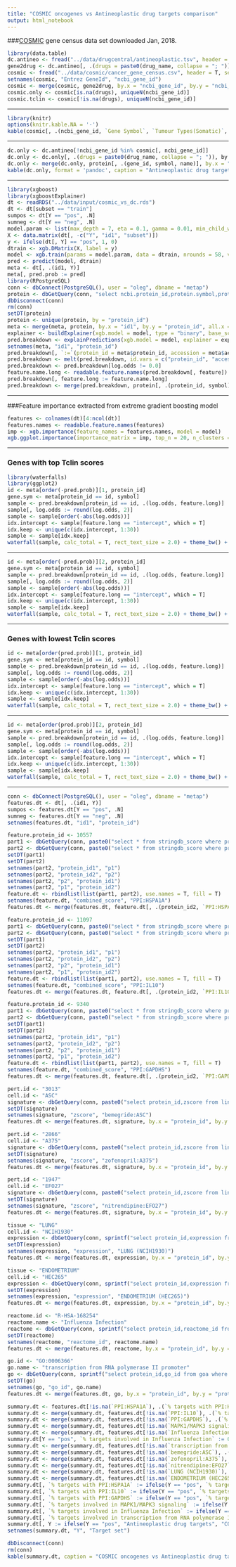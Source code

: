 ```yaml
---
title: "COSMIC oncogenes vs Antineoplastic drug targets comparison"
output: html_notebook
---
```


###[COSMIC](https://cancer.sanger.ac.uk/cosmic) gene census data set downloaded Jan, 2018.

```r
library(data.table)
dc.antineo <- fread("../data/drugcentral/antineoplastic.tsv", header = F, sep = "\t", quote = "\"", col.names = c("struct_id", "drug_name", "target_id", "component_id", "accession", "swissprot", "symbol", "ncbi_gene_id"))
gene2drug <- dc.antineo[, .(drugs = paste0(drug_name, collapse = "; ")), by = ncbi_gene_id]
cosmic <- fread("../data/cosmic/cancer_gene_census.csv", header = T, sep = ",", quote = "\"")
setnames(cosmic, "Entrez GeneId", "ncbi_gene_id")
cosmic <- merge(cosmic, gene2drug, by.x = "ncbi_gene_id", by.y = "ncbi_gene_id", all.x = T, sort = F)
cosmic.only <- cosmic[is.na(drugs), uniqueN(ncbi_gene_id)]
cosmic.tclin <- cosmic[!is.na(drugs), uniqueN(ncbi_gene_id)]
```

***

```r
library(knitr)
options(knitr.kable.NA = '-')
kable(cosmic[, .(ncbi_gene_id, `Gene Symbol`, `Tumour Types(Somatic)`, drugs)][order(drugs, `Gene Symbol`)], caption = sprintf("COSMIC gene census list. Total genes %d, COSMIC genes mapped to antineoplastic drug targets %d", cosmic[, .N], cosmic.tclin), format = 'pandoc')
```

***

```r
dc.only <- dc.antineo[!ncbi_gene_id %in% cosmic[, ncbi_gene_id]]
dc.only <- dc.only[, .(drugs = paste0(drug_name, collapse = "; ")), by = ncbi_gene_id]
dc.only <- merge(dc.only, protein[, .(gene_id, symbol, name)], by.x = "ncbi_gene_id", by.y = "gene_id", all.x = T)
kable(dc.only, format = 'pandoc', caption = "Antineoplastic drug targets only")
```


***


```r
library(xgboost)
library(xgboostExplainer)
dt <- readRDS("../data/input/cosmic_vs_dc.rds")
dt <- dt[subset == "train"]
sumpos <- dt[Y == "pos", .N]
sumneg <- dt[Y == "neg", .N]
model.param <- list(max_depth = 7, eta = 0.1, gamma = 0.01, min_child_weight = 0, subsample = 1, colsample_bytree = 0.8, objective = "binary:logistic", scale_pos_weight = sumneg/sumpos)
X <- data.matrix(dt[, -c("Y", "id1", "subset")])
y <- ifelse(dt[, Y] == "pos", 1, 0)
dtrain <- xgb.DMatrix(X, label = y)
model <- xgb.train(params = model.param, data = dtrain, nrounds = 58, verbose = 1, nthread = 4)
pred <- predict(model, dtrain)
meta <- dt[, .(id1, Y)]
meta[, pred.prob := pred]
library(RPostgreSQL)
conn <- dbConnect(PostgreSQL(), user = "oleg", dbname = "metap")
protein <- dbGetQuery(conn, "select ncbi.protein_id,protein.symbol,protein.accession,gene_id,protein.name from protein,ncbi where ncbi.protein_id = protein.protein_id and tax_id=9606")
dbDisconnect(conn)
rm(conn)
setDT(protein)
protein <- unique(protein, by = "protein_id")
meta <- merge(meta, protein, by.x = "id1", by.y = "protein_id", all.x = T, sort = F)
explainer <- buildExplainer(xgb.model = model, type = "binary", base_score = 0.5, n_first_tree = model$niter - 1, trainingData = dtrain)
pred.breakdown <- explainPredictions(xgb.model = model, explainer = explainer, data = dtrain)
setnames(meta, "id1", "protein_id")
pred.breakdown[, `:=`(protein_id = meta$protein_id, accession = meta$accession)]
pred.breakdown <- melt(pred.breakdown, id.vars = c("protein_id", "accession"), variable.name = "feature", value.name = "log.odds", variable.factor = F, value.factor = F, verbose = T)
pred.breakdown <- pred.breakdown[log.odds != 0.0]
feature.name.long <- readable.feature.names(pred.breakdown[, feature])
pred.breakdown[, feature.long := feature.name.long]
pred.breakdown <- merge(pred.breakdown, protein[, .(protein_id, symbol)], by.x = "protein_id", by.y = "protein_id", all.x = T, sort = F)
```

***

###Feature importance extracted from extreme gradient boosting model
```r
features <- colnames(dt)[4:ncol(dt)]
features.names <- readable.feature.names(features)
imp <- xgb.importance(feature_names = features.names, model = model)
xgb.ggplot.importance(importance_matrix = imp, top_n = 20, n_clusters = 1) + theme_bw() + theme(legend.position = "none", axis.title = element_text(size = 22), axis.text = element_text(size = 14), plot.title = element_text(size = 26)) + ggtitle("Model feature importance")
```

***


### Genes with top Tclin scores
```r
library(waterfalls)
library(ggplot2)
id <- meta[order(-pred.prob)][1, protein_id]
gene.sym <- meta[protein_id == id, symbol]
sample <- pred.breakdown[protein_id == id, .(log.odds, feature.long)]
sample[, log.odds := round(log.odds, 2)]
sample <- sample[order(-abs(log.odds))]
idx.intercept <- sample[feature.long == "intercept", which = T]
idx.keep <- unique(c(idx.intercept, 1:30))
sample <- sample[idx.keep]
waterfall(sample, calc_total = T, rect_text_size = 2.0) + theme_bw() + theme(plot.title = element_text(size=40), axis.text.x = element_text(angle = 75, hjust = 1, size = 30), axis.text.y = element_text(size = 30) , axis.title = element_text(size = 30)) + xlab("Feature") + ylab("Log odds") + ggtitle(gene.sym)
```

***

```r
id <- meta[order(-pred.prob)][2, protein_id]
gene.sym <- meta[protein_id == id, symbol]
sample <- pred.breakdown[protein_id == id, .(log.odds, feature.long)]
sample[, log.odds := round(log.odds, 2)]
sample <- sample[order(-abs(log.odds))]
idx.intercept <- sample[feature.long == "intercept", which = T]
idx.keep <- unique(c(idx.intercept, 1:30))
sample <- sample[idx.keep]
waterfall(sample, calc_total = T, rect_text_size = 2.0) + theme_bw() + theme(plot.title = element_text(size=40), axis.text.x = element_text(angle = 75, hjust = 1, size = 30), axis.text.y = element_text(size = 30) , axis.title = element_text(size = 30)) + xlab("Feature") + ylab("Log odds") + ggtitle(gene.sym)
```


***

### Genes with lowest Tclin scores
```r
id <- meta[order(pred.prob)][1, protein_id]
gene.sym <- meta[protein_id == id, symbol]
sample <- pred.breakdown[protein_id == id, .(log.odds, feature.long)]
sample[, log.odds := round(log.odds, 2)]
sample <- sample[order(-abs(log.odds))]
idx.intercept <- sample[feature.long == "intercept", which = T]
idx.keep <- unique(c(idx.intercept, 1:30))
sample <- sample[idx.keep]
waterfall(sample, calc_total = T, rect_text_size = 2.0) + theme_bw() + theme(plot.title = element_text(size=40), axis.text.x = element_text(angle = 75, hjust = 1, size = 30), axis.text.y = element_text(size = 30) , axis.title = element_text(size = 30)) + xlab("Feature") + ylab("Log odds") + ggtitle(gene.sym)
```


***

```r
id <- meta[order(pred.prob)][2, protein_id]
gene.sym <- meta[protein_id == id, symbol]
sample <- pred.breakdown[protein_id == id, .(log.odds, feature.long)]
sample[, log.odds := round(log.odds, 2)]
sample <- sample[order(-abs(log.odds))]
idx.intercept <- sample[feature.long == "intercept", which = T]
idx.keep <- unique(c(idx.intercept, 1:30))
sample <- sample[idx.keep]
waterfall(sample, calc_total = T, rect_text_size = 2.0) + theme_bw() + theme(plot.title = element_text(size=40), axis.text.x = element_text(angle = 75, hjust = 1, size = 30), axis.text.y = element_text(size = 30) , axis.title = element_text(size = 30)) + xlab("Feature") + ylab("Log odds") + ggtitle(gene.sym)
```

***

```r
conn <- dbConnect(PostgreSQL(), user = "oleg", dbname = "metap")
features.dt <- dt[, .(id1, Y)]
sumpos <- features.dt[Y == "pos", .N]
sumneg <- features.dt[Y == "neg", .N]
setnames(features.dt, "id1", "protein_id")

feature.protein_id <- 10557
part1 <- dbGetQuery(conn, paste0("select * from stringdb_score where protein_id2 in (",paste0(features.dt[, protein_id], collapse = ","),") and protein_id1=",feature.protein_id))
part2 <- dbGetQuery(conn, paste0("select * from stringdb_score where protein_id1 in (",paste0(features.dt[, protein_id], collapse = ","),") and protein_id2=",feature.protein_id))
setDT(part1)
setDT(part2)
setnames(part2, "protein_id1", "p1")
setnames(part2, "protein_id2", "p2")
setnames(part2, "p2", "protein_id1")
setnames(part2, "p1", "protein_id2")
feature.dt <- rbindlist(list(part1, part2), use.names = T, fill = T)
setnames(feature.dt, "combined_score", "PPI:HSPA1A")
features.dt <- merge(features.dt, feature.dt[, .(protein_id2, `PPI:HSPA1A`)], by.x = "protein_id", by.y = "protein_id2", all.x = T, sort = F)

feature.protein_id <- 11097
part1 <- dbGetQuery(conn, paste0("select * from stringdb_score where protein_id2 in (",paste0(features.dt[, protein_id], collapse = ","),") and protein_id1=",feature.protein_id))
part2 <- dbGetQuery(conn, paste0("select * from stringdb_score where protein_id1 in (",paste0(features.dt[, protein_id], collapse = ","),") and protein_id2=",feature.protein_id))
setDT(part1)
setDT(part2)
setnames(part2, "protein_id1", "p1")
setnames(part2, "protein_id2", "p2")
setnames(part2, "p2", "protein_id1")
setnames(part2, "p1", "protein_id2")
feature.dt <- rbindlist(list(part1, part2), use.names = T, fill = T)
setnames(feature.dt, "combined_score", "PPI:IL10")
features.dt <- merge(features.dt, feature.dt[, .(protein_id2, `PPI:IL10`)], by.x = "protein_id", by.y = "protein_id2", all.x = T, sort = F)

feature.protein_id <- 9340
part1 <- dbGetQuery(conn, paste0("select * from stringdb_score where protein_id2 in (",paste0(features.dt[, protein_id], collapse = ","),") and protein_id1=",feature.protein_id))
part2 <- dbGetQuery(conn, paste0("select * from stringdb_score where protein_id1 in (",paste0(features.dt[, protein_id], collapse = ","),") and protein_id2=",feature.protein_id))
setDT(part1)
setDT(part2)
setnames(part2, "protein_id1", "p1")
setnames(part2, "protein_id2", "p2")
setnames(part2, "p2", "protein_id1")
setnames(part2, "p1", "protein_id2")
feature.dt <- rbindlist(list(part1, part2), use.names = T, fill = T)
setnames(feature.dt, "combined_score", "PPI:GAPDHS")
features.dt <- merge(features.dt, feature.dt[, .(protein_id2, `PPI:GAPDHS`)], by.x = "protein_id", by.y = "protein_id2", all.x = T, sort = F)

pert.id <- "3013"
cell.id <- "ASC"
signature <- dbGetQuery(conn, paste0("select protein_id,zscore from lincs where cell_id = '",cell.id,"' and pert_id = '",pert.id,"' and protein_id in (",paste0(features.dt[, protein_id], collapse = ","),")"))
setDT(signature)
setnames(signature, "zscore", "bemegride:ASC")
features.dt <- merge(features.dt, signature, by.x = "protein_id", by.y = "protein_id", all.x = T, sort = F)

pert.id <- "2866"
cell.id <- "A375"
signature <- dbGetQuery(conn, paste0("select protein_id,zscore from lincs where cell_id = '",cell.id,"' and pert_id = '",pert.id,"' and protein_id in (",paste0(features.dt[, protein_id], collapse = ","),")"))
setDT(signature)
setnames(signature, "zscore", "zofenopril:A375")
features.dt <- merge(features.dt, signature, by.x = "protein_id", by.y = "protein_id", all.x = T, sort = F)

pert.id <- "1947"
cell.id <- "EFO27"
signature <- dbGetQuery(conn, paste0("select protein_id,zscore from lincs where cell_id = '",cell.id,"' and pert_id = '",pert.id,"' and protein_id in (",paste0(features.dt[, protein_id], collapse = ","),")"))
setDT(signature)
setnames(signature, "zscore", "nitrendipine:EFO27")
features.dt <- merge(features.dt, signature, by.x = "protein_id", by.y = "protein_id", all.x = T, sort = F)

tissue <- "LUNG"
cell.id <- "NCIH1930"
expression <- dbGetQuery(conn, sprintf("select protein_id,expression from ccle where tissue = '%s' and cell_id = '%s' and protein_id in (%s)", tissue, cell.id, paste0(features.dt[, protein_id], collapse = ",")))
setDT(expression)
setnames(expression, "expression", "LUNG (NCIH1930)")
features.dt <- merge(features.dt, expression, by.x = "protein_id", by.y = "protein_id", all.x = T, sort = F)

tissue <- "ENDOMETRIUM"
cell.id <- "HEC265"
expression <- dbGetQuery(conn, sprintf("select protein_id,expression from ccle where tissue = '%s' and cell_id = '%s' and protein_id in (%s)", tissue, cell.id, paste0(features.dt[, protein_id], collapse = ",")))
setDT(expression)
setnames(expression, "expression", "ENDOMETRIUM (HEC265)")
features.dt <- merge(features.dt, expression, by.x = "protein_id", by.y = "protein_id", all.x = T, sort = F)

reactome.id <- "R-HSA-168254"
reactome.name <- "Influenza Infection"
reactome <- dbGetQuery(conn, sprintf("select protein_id,reactome_id from reactomea where reactome_id = '%s'", reactome.id))
setDT(reactome)
setnames(reactome, "reactome_id", reactome.name)
features.dt <- merge(features.dt, reactome, by.x = "protein_id", by.y = "protein_id", all.x = T, sort = F)

go.id <- "GO:0006366"
go.name <- "transcription from RNA polymerase II promoter"
go <- dbGetQuery(conn, sprintf("select protein_id,go_id from goa where go_id = '%s'", go.id))
setDT(go)
setnames(go, "go_id", go.name)
features.dt <- merge(features.dt, go, by.x = "protein_id", by.y = "protein_id", all.x = T, sort = F)

summary.dt <- features.dt[!is.na(`PPI:HSPA1A`), .(`% targets with PPI:HSPA1A` = .N), by = Y]
summary.dt <- merge(summary.dt, features.dt[!is.na(`PPI:IL10`), .(`% targets with PPI:IL10` = .N), by = Y], by.x = "Y", by.y = "Y")
summary.dt <- merge(summary.dt, features.dt[!is.na(`PPI:GAPDHS`), .(`% targets with PPI:GAPDHS` = .N), by = Y], by.x = "Y", by.y = "Y")
summary.dt <- merge(summary.dt, features.dt[!is.na(`MAPK1/MAPK3 signaling`), .(`% targets involved in MAPK1/MAPK3 signaling` = .N), by = Y], by.x = "Y", by.y = "Y")
summary.dt <- merge(summary.dt, features.dt[!is.na(`Influenza Infection`), .(`% targets involved in Influenza Infection` = .N), by = Y], by.x = "Y", by.y = "Y", all.x = T)
summary.dt[Y == "pos", `% targets involved in Influenza Infection` := 0]
summary.dt <- merge(summary.dt, features.dt[!is.na(`transcription from RNA polymerase II promoter`), .(`% targets involved in transcription from RNA polymerase II promoter` = .N), by = Y], by.x = "Y", by.y = "Y", all.x = T)
summary.dt <- merge(summary.dt, features.dt[!is.na(`bemegride:ASC`), .(`median bemegride:ASC zscore` = median(`bemegride:ASC`)), by = Y], by.x = "Y", by.y = "Y", all.x = T)
summary.dt <- merge(summary.dt, features.dt[!is.na(`zofenopril:A375`), .(`median zofenopril:A375 zscore` = median(`zofenopril:A375`)), by = Y], by.x = "Y", by.y = "Y", all.x = T)
summary.dt <- merge(summary.dt, features.dt[!is.na(`nitrendipine:EFO27`), .(`median nitrendipine:EFO27 zscore` = median(`nitrendipine:EFO27`)), by = Y], by.x = "Y", by.y = "Y", all.x = T)
summary.dt <- merge(summary.dt, features.dt[!is.na(`LUNG (NCIH1930)`), .(`median expression in LUNG (NCIH1930)` = median(`LUNG (NCIH1930)`)), by = Y], by.x = "Y", by.y = "Y", all.x = T)
summary.dt <- merge(summary.dt, features.dt[!is.na(`ENDOMETRIUM (HEC265)`), .(`median expression in ENDOMETRIUM (HEC265)` = median(`ENDOMETRIUM (HEC265)`)), by = Y], by.x = "Y", by.y = "Y", all.x = T)
summary.dt[, `% targets with PPI:HSPA1A` := ifelse(Y == "pos", `% targets with PPI:HSPA1A`/sumpos*100,`% targets with PPI:HSPA1A`/sumneg*100)]
summary.dt[, `% targets with PPI:IL10` := ifelse(Y == "pos", `% targets with PPI:IL10`/sumpos*100,`% targets with PPI:IL10`/sumneg*100)]
summary.dt[, `% targets with PPI:GAPDHS` := ifelse(Y == "pos", `% targets with PPI:GAPDHS`/sumpos*100,`% targets with PPI:GAPDHS`/sumneg*100)]
summary.dt[, `% targets involved in MAPK1/MAPK3 signaling` := ifelse(Y == "pos", `% targets involved in MAPK1/MAPK3 signaling`/sumpos*100,`% targets involved in MAPK1/MAPK3 signaling`/sumneg*100)]
summary.dt[, `% targets involved in Influenza Infection` := ifelse(Y == "pos", `% targets involved in Influenza Infection`/sumpos*100,`% targets involved in Influenza Infection`/sumneg*100)]
summary.dt[, `% targets involved in transcription from RNA polymerase II promoter` := ifelse(Y == "pos", `% targets involved in transcription from RNA polymerase II promoter`/sumpos*100,`% targets involved in transcription from RNA polymerase II promoter`/sumneg*100)]
summary.dt[, Y := ifelse(Y == "pos", "Antineoplastic drug targets", "COSMIC oncogenes")]
setnames(summary.dt, "Y", "Target set")

dbDisconnect(conn)
rm(conn)
kable(summary.dt, caption = "COSMIC oncogenes vs Antineoplastic drug targets top features based on XGB model", format = 'pandoc', digits = 2)
```

